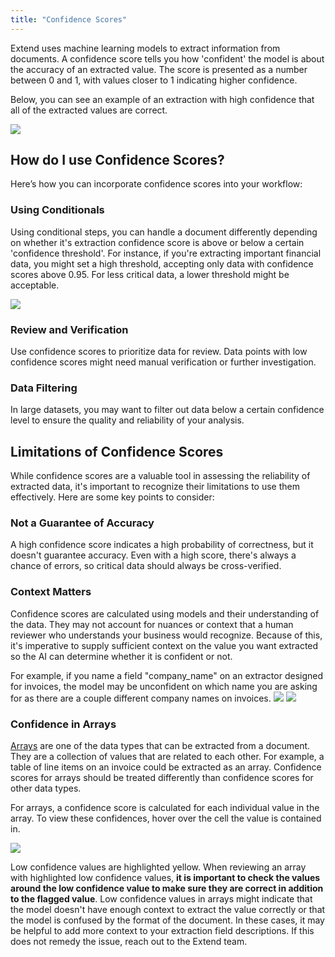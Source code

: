```yaml
---
title: "Confidence Scores"
---
```

Extend uses machine learning models to extract information from documents. A confidence score tells you how 'confident' the model is about the accuracy of an extracted value. The score is presented as a number between 0 and 1, with values closer to 1 indicating higher confidence.

Below, you can see an example of an extraction with high confidence that all of the extracted values are correct.

![](/images/confidence_scores/confident_extraction.png)

## How do I use Confidence Scores?
Here’s how you can incorporate confidence scores into your workflow:

### Using Conditionals
Using conditional steps, you can handle a document differently depending on whether it's extraction confidence score is above or below a certain 'confidence threshold'. For instance, if you're extracting important financial data, you might set a high threshold, accepting only data with confidence scores above 0.95. For less critical data, a lower threshold might be acceptable.

![](/images/confidence_scores/conditional.png)

### Review and Verification
Use confidence scores to prioritize data for review. Data points with low confidence scores might need manual verification or further investigation.

### Data Filtering
In large datasets, you may want to filter out data below a certain confidence level to ensure the quality and reliability of your analysis.

## Limitations of Confidence Scores
While confidence scores are a valuable tool in assessing the reliability of extracted data, it's important to recognize their limitations to use them effectively. Here are some key points to consider:

### Not a Guarantee of Accuracy
A high confidence score indicates a high probability of correctness, but it doesn't guarantee accuracy. Even with a high score, there's always a chance of errors, so critical data should always be cross-verified.

### Context Matters
Confidence scores are calculated using models and their understanding of the data. They may not account for nuances or context that a human reviewer who understands your business would recognize. Because of this, it's imperative to supply sufficient context on the value you want extracted so the AI can determine whether it is confident or not.

For example, if you name a field "company_name" on an extractor designed for invoices, the model may be unconfident on which name you are asking for as there are a couple different company names on invoices.
![](/images/confidence_scores/low_confidence_configuration.png)
![](/images/confidence_scores/low_confidence.png)

### Confidence in Arrays
[Arrays](/product-reference/configuring_extraction_step#array) are one of the data types that can be extracted from a document. They are a collection of values that are related to each other. For example, a table of line items on an invoice could be extracted as an array. Confidence scores for arrays should be treated differently than confidence scores for other data types. 

For arrays, a confidence score is calculated for each individual value in the array. To view these confidences, hover over the cell the value is contained in.

![](/images/confidence_scores/low_confidence_hover.png)

Low confidence values are highlighted yellow. When reviewing an array with highlighted low confidence values, **it is important to check the values around the low confidence value to make sure they are correct in addition to the flagged value**. Low confidence values in arrays might indicate that the model doesn't have enough context to extract the value correctly or that the model is confused by the format of the document. In these cases, it may be helpful to add more context to your extraction field descriptions. If this does not remedy the issue, reach out to the Extend team.
